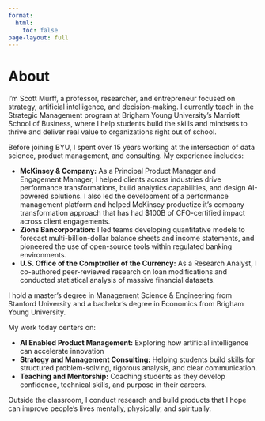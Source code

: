 ```yaml
---
format:
  html:
    toc: false
page-layout: full
---
```


# About

I’m Scott Murff, a professor, researcher, and entrepreneur focused on strategy, artificial intelligence, and decision-making. I currently teach in the Strategic Management program at Brigham Young University’s Marriott School of Business, where I help students build the skills and mindsets to thrive and deliver real value to organizations right out of school.

Before joining BYU, I spent over 15 years working at the intersection of data science, product management, and consulting. My experience includes:

- **McKinsey & Company:** As a Principal Product Manager and Engagement Manager, I helped clients across industries drive performance transformations, build analytics capabilities, and design AI-powered solutions. I also led the development of a performance management platform and helped McKinsey productize it's company transformation approach that has had $100B of CFO-certified impact across client engagements.
- **Zions Bancorporation:** I led teams developing quantitative models to forecast multi-billion-dollar balance sheets and income statements, and pioneered the use of open-source tools within regulated banking environments.
- **U.S. Office of the Comptroller of the Currency:** As a Research Analyst, I co-authored peer-reviewed research on loan modifications and conducted statistical analysis of massive financial datasets.

I hold a master’s degree in Management Science & Engineering from Stanford University and a bachelor’s degree in Economics from Brigham Young University.

My work today centers on:

- **AI Enabled Product Management:** Exploring how artificial intelligence can accelerate innovation
- **Strategy and Management Consulting:** Helping students build skills for structured problem-solving, rigorous analysis, and clear communication.
- **Teaching and Mentorship:** Coaching students as they develop confidence, technical skills, and purpose in their careers.

Outside the classroom, I conduct research and build products that I hope can improve people's lives mentally, physically, and spiritually.
